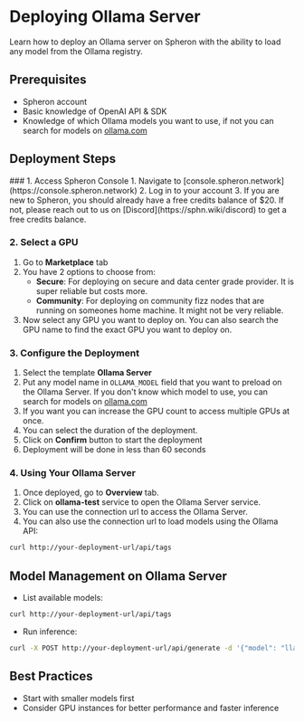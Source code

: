 
# Deploying Ollama Server

Learn how to deploy an Ollama server on Spheron with the ability to load any model from the Ollama registry.

## Prerequisites
- Spheron account
- Basic knowledge of OpenAI API & SDK
- Knowledge of which Ollama models you want to use, if not you can search for models on [ollama.com](https://ollama.com/models)

## Deployment Steps

<Steps>
### 1. Access Spheron Console
1. Navigate to [console.spheron.network](https://console.spheron.network)
2. Log in to your account
3. If you are new to Spheron, you should already have a free credits balance of $20. If not, please reach out to us on [Discord](https://sphn.wiki/discord) to get a free credits balance.

### 2. Select a GPU
1. Go to **Marketplace** tab
2. You have 2 options to choose from:
    - **Secure**: For deploying on secure and data center grade provider. It is super reliable but costs more.
    - **Community**: For deploying on community fizz nodes that are running on someones home machine. It might not be very reliable.
3. Now select any GPU you want to deploy on. You can also search the GPU name to find the exact GPU you want to deploy on.

### 3. Configure the Deployment
1. Select the template **Ollama Server**
2. Put any model name in `OLLAMA_MODEL` field that you want to preload on the Ollama Server. If you don't know which model to use, you can search for models on [ollama.com](https://ollama.com/models)
3. If you want you can increase the GPU count to access multiple GPUs at once.
4. You can select the duration of the deployment.
5. Click on **Confirm** button to start the deployment
6. Deployment will be done in less than 60 seconds

### 4. Using Your Ollama Server
1. Once deployed, go to **Overview** tab.
2. Click on **ollama-test** service to open the Ollama Server service.
3. You can use the connection url to access the Ollama Server.
4. You can also use the connection url to load models using the Ollama API:
```bash
curl http://your-deployment-url/api/tags
```
</Steps>


## Model Management on Ollama Server
- List available models:
```bash
curl http://your-deployment-url/api/tags
```
- Run inference:
```bash
curl -X POST http://your-deployment-url/api/generate -d '{"model": "llama2", "prompt": "Hello!"}'
```

## Best Practices
- Start with smaller models first
- Consider GPU instances for better performance and faster inference